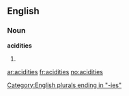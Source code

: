 ==English==

===Noun===
'''acidities'''

# {{plural of|[[acidity]]}}

[[Category:English plurals ending in "-ies"]]

[[ar:acidities]]
[[fr:acidities]]
[[no:acidities]]